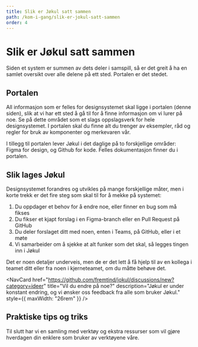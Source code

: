 ```yaml
---
title: Slik er Jøkul satt sammen
path: /kom-i-gang/slik-er-jokul-satt-sammen
order: 4
---
```



# Slik er Jøkul satt sammen

<Ingress>
    Siden et system er summen av dets deler i samspill, så er det greit å ha en samlet oversikt over alle delene på ett
    sted. Portalen er det stedet.
</Ingress>

<PortalImage src="/assets/kom-i-gang/systemet.svg" alt="" disableFullscreen />

## Portalen

All informasjon som er felles for designsystemet skal ligge i portalen (denne siden), slik at vi har ett sted å gå til for å finne informasjon om vi lurer på noe. Se på dette området som et slags oppslagsverk for hele designsystemet. I portalen skal du finne alt du trenger av eksempler, råd og regler for bruk av komponenter og merkevaren vår.

I tillegg til portalen lever Jøkul i det daglige på to forskjellige områder: Figma for design, og Github for kode. Felles dokumentasjon finner du i portalen.

<Grid className="jkl-portal-paragraph">
    <NavCard
        href="https://github.com/fremtind/jokul"
        title="Kode"
        description="Vi samler koden og dokumentasjonen vår på GitHub som åpen kildekode."
    />
    <NavCard
        href="https://www.figma.com/file/y9JtTf3whfTCHCdYSUXVQ5/?node-id=0%3A1"
        title="Design"
        description="Vi designer løsningene våre i Figma, der vil du finne deler av Jøkul tilgjengelig som et bibliotek."
    />
</Grid>

## Slik lages Jøkul

Designsystemet forandres og utvikles på mange forskjellige måter, men i korte trekk er det fire steg som skal til for å mekke på systemet:

1. Du oppdager et behov for å endre noe, eller finner en bug som må fikses
2. Du fikser et kjapt forslag i en Figma-branch eller en Pull Request på GitHub
3. Du deler forslaget ditt med noen, enten i Teams, på GitHub, eller i et møte
4. Vi samarbeider om å sjekke at alt funker som det skal, så legges tingen inn i Jøkul

Det er noen detaljer underveis, men de er det lett å få hjelp til av en kollega i teamet ditt eller fra noen i kjerneteamet, om du måtte behøve det.

<NavCard
    href="https://github.com/fremtind/jokul/discussions/new?category=ideer"
    title="Vil du endre på noe?"
    description="Jøkul er under konstant endring, og vi ønsker oss feedback fra alle som bruker Jøkul."
    style={{ maxWidth: "26rem" }}
/>

## Praktiske tips og triks

Til slutt har vi en samling med verktøy og ekstra ressurser som vil gjøre hverdagen din enklere som bruker av verktøyene våre.

<Grid className="jkl-portal-paragraph">
    <NavCard
        component={Link}
        to="/kom-i-gang/utvikling"
        title="For utviklere"
        description="Det er nyttig å ha et forhold til flyten fra design til kode i Jøkul, videre til kode i teamets egne apper."
    />
    <NavCard
        component={Link}
        to="/kom-i-gang/design"
        title="For designere"
        description="Branching, Variants, Auto-Layout, breakpoints, praktiske plugins, “uskrevne regler” og mer."
    />
</Grid>
